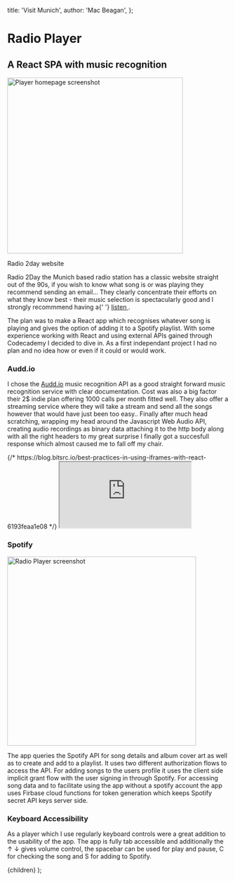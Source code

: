   title: 'Visit Munich',
  author: 'Mac Beagan',
};

# Radio Player

## A React SPA with music recognition

<GridStyles grow fade>
<div>
<img src="/2day-home.png" alt="Player homepage screenshot" width="400" />
<p>Radio 2day website</p>
</div>
<p>
  Radio 2Day the Munich based radio station has a classic website straight out of the 90s, if you wish to know what song is or was playing they recommend sending an email... They clearly concentrate their efforts on what they know best - their music selection is spectacularly good and I strongly recommmend having a{' '}
  <a href="https://radio2day.de/index.php" rel="noreferrer" target="_blank">
    listen
  </a>
  .
</p>

</GridStyles>

The plan was to make a React app which recognises whatever song is playing and gives the option of adding it to a Spotify playlist. With some experience working with React and using external APIs gained through Codecademy I decided to dive in.
As a first independant project I had no plan and no idea how or even if it could or would work.

### Audd.io

<GridStyles flip>

I chose the <a href="https://audd.io/" rel="noreferrer" target="_blank">Audd.io</a> music recognition API as a good straight forward music recognition service with clear documentation. Cost was also a big factor their 2$ indie plan offering 1000 calls per month fitted well. They also offer a streaming service where they will take a stream and send all the songs however that would have just been too easy..
Finally after much head scratching, wrapping my head around the Javascript Web Audio API, creating audio recordings as binary data attaching it to the http body along with all the right headers to my great surprise I finally got a succesfull response which almost caused me to fall off my chair.

<div>
{/* https://blog.bitsrc.io/best-practices-in-using-iframes-with-react-6193feaa1e08 */}
  <iframe src="https://radio-player-5a684.web.app/" title="Radio Player" style={{height: '510px', width: '350px', border: 'none'}}></iframe>

</div>

</GridStyles>

### Spotify

<div id="redux" />

<GridStyles>
  <img
    src="/player-diamonds.png"
    alt="Radio Player screenshot"
    height="430"
    style={{margin: '0 30px'}}
  />

The app queries the Spotify API for song details and album cover art as well as to create and add to a playlist. It uses two different authorization flows to access the API. For adding songs to the users profile it uses the client side implicit grant flow with the user signing in through Spotify.
For accessing song data and to facilitate using the app without a spotify account the app uses Firbase cloud functions for token generation which keeps Spotify secret API keys server side.

</GridStyles>

### Keyboard Accessibility

<Flipper>

<p>
  As a player which I use regularly keyboard controls were a great addition to
  the usability of the app. The app is fully tab accessible and additionally the
  &#x2191; &#x2193; gives volume control, the spacebar can be used for play and
  pause, C for checking the song and S for adding to Spotify.
</p>

</Flipper>

  <ProjectLayout meta={meta}>{children}</ProjectLayout>
);
